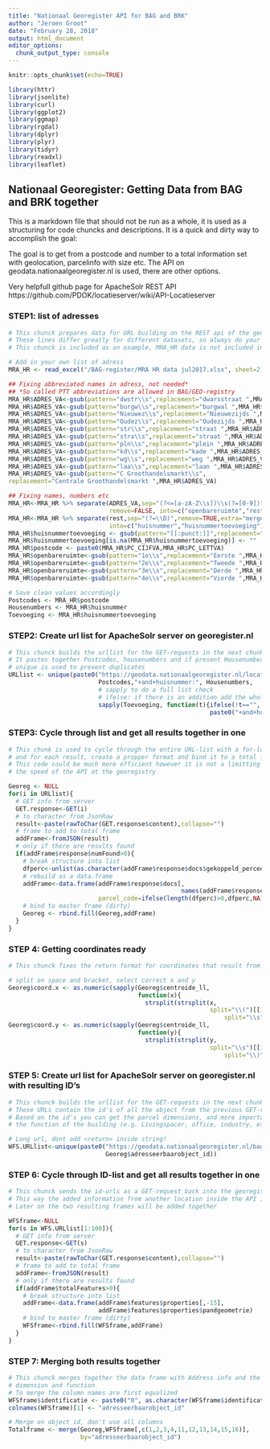 ```yaml
---
title: "Nationaal Georegister API for BAG and BRK"
author: "Jeroen Groot"
date: "February 28, 2018"
output: html_document
editor_options:
  chunk_output_type: console
---
```


```r
knitr::opts_chunk$set(echo=TRUE)

library(httr)
library(jsonlite)
library(curl)
library(ggplot2)
library(ggmap)
library(rgdal)
library(dplyr)
library(plyr)
library(tidyr)
library(readxl)
library(leaflet)
```

## Nationaal Georegister: Getting Data from BAG and BRK together

This is a markdown file that should not be run as a whole, it is used as a structuring for code chuncks and descriptions. It is a quick and dirty way to accomplish the goal:

The goal is to get from a postcode and number to a total information set with geolocation, parcelinfo with size etc. The API on geodata.nationaalgeoregister.nl is used, there are other options.

Very helpfull github page for ApacheSolr REST API
https://github.com/PDOK/locatieserver/wiki/API-Locatieserver


### STEP1: list of adresses

```r
# This chunck prepares data for URL building on the REST api of the geodata bag-registry
# These lines differ greatly for different datasets, so always do your own cleaning and prepping
# This chunck is included as an example, MRA_HR data is not included in repository

# Add in your own list of adress
MRA_HR <- read_excel("/BAG-register/MRA HR data jul2017.xlsx", sheet=2)

## Fixing abbreviated names in adress, not needed*
## *So called PTT abbreviations are allowed in BAG/GEO-registry
MRA_HR$ADRES_VA<-gsub(pattern="dwstr\\s",replacement="dwarsstraat ",MRA_HR$ADRES_VA)
MRA_HR$ADRES_VA<-gsub(pattern="burgw\\s",replacement="burgwal ",MRA_HR$ADRES_VA)
MRA_HR$ADRES_VA<-gsub(pattern="Nieuwez\\s",replacement="Nieuwezijds ",MRA_HR$ADRES_VA)
MRA_HR$ADRES_VA<-gsub(pattern="Oudez\\s",replacement="Oudezijds ",MRA_HR$ADRES_VA)
MRA_HR$ADRES_VA<-gsub(pattern="str\\s",replacement="straat ",MRA_HR$ADRES_VA)
MRA_HR$ADRES_VA<-gsub(pattern="stra\\s",replacement="straat ",MRA_HR$ADRES_VA)
MRA_HR$ADRES_VA<-gsub(pattern="pln\\s",replacement="plein ",MRA_HR$ADRES_VA)
MRA_HR$ADRES_VA<-gsub(pattern="kd\\s",replacement="kade ",MRA_HR$ADRES_VA)
MRA_HR$ADRES_VA<-gsub(pattern="wg\\s",replacement="weg ",MRA_HR$ADRES_VA)
MRA_HR$ADRES_VA<-gsub(pattern="laa\\s",replacement="laan ",MRA_HR$ADRES_VA)
MRA_HR$ADRES_VA<-gsub(pattern="C Groothandelsmarkt\\s",
replacement="Centrale Groothandelsmarkt ",MRA_HR$ADRES_VA)

## Fixing names, numbers etc
MRA_HR<-MRA_HR %>% separate(ADRES_VA,sep="(?<=[a-zA-Z\\s])\\s(?=[0-9])",extra="merge",
                            remove=FALSE, into=c("openbareruimte","rest"))
MRA_HR<-MRA_HR %>% separate(rest,sep="(?=\\D)",remove=TRUE,extra="merge",
                            into=c("huisnummer","huisnummertoevoeging"))
MRA_HR$huisnummertoevoeging <- gsub(pattern="[[:punct:]]",replacement="", MRA_HR$huisnummertoevoeging)
MRA_HR$huisnummertoevoeging[is.na(MRA_HR$huisnummertoevoeging)] <- ""
MRA_HR$postcode <- paste0(MRA_HR$PC_CIJFVA,MRA_HR$PC_LETTVA)
MRA_HR$openbareruimte<-gsub(pattern="1e\\s",replacement="Eerste ",MRA_HR$openbareruimte)
MRA_HR$openbareruimte<-gsub(pattern="2e\\s",replacement="Tweede ",MRA_HR$openbareruimte)
MRA_HR$openbareruimte<-gsub(pattern="3e\\s",replacement="Derde ",MRA_HR$openbareruimte)
MRA_HR$openbareruimte<-gsub(pattern="4e\\s",replacement="Vierde ",MRA_HR$openbareruimte)

# Save clean values accordingly
Postcodes <- MRA_HR$postcode
Housenumbers <- MRA_HR$huisnummer
Toevoeging <- MRA_HR$huisnummertoevoeging
```

### STEP2: Create url list for ApacheSolr server on georegister.nl

```r
# This chunck builds the urllist for the GET-requests in the next chunk
# It pastes together Postcodes, housenumbers and if present Housenumber additions (e.g. A, B, rd, etc)
# unique is used to prevent duplicates
URLlist <- unique(paste0("https://geodata.nationaalgeoregister.nl/locatieserver/v3/free?q=postcode:",
                         Postcodes,"+and+huisnummer:", Housenumbers,
                         # sapply to do a full list check
                         # ifelse: if there is an addition add the whole paste, else add nothing
                         sapply(Toevoeging, function(t){ifelse(!t=="",
                                                        paste0("+and+huisnummertoevoeging:",t),"")})))
```


### STEP3: Cycle through list and get all results together in one

```r
# This chunk is used to cycle through the entire URL-list with a for-loop (still improve)
# and for each result, create a propper format and bind it to a total frame called georeg
# This code could be much more efficient however it is not a limitting factor, the speed is defined by 
# the speed of the API at the georegistry

Georeg <- NULL
for(i in URLlist){
  # GET info from server
  GET.response<-GET(i)
  # to character from JsonRaw
  result<-paste(rawToChar(GET.response$content),collapse="")
  # frame to add to total frame
  addFrame<-fromJSON(result)
  # only if there are results found
  if(addFrame$response$numFound>0){
    # break structure into list
    dfperc<-unlist(as.character(addFrame$response$docs$gekoppeld_perceel))
    # rebuild as a data.frame
    addFrame<-data.frame(addFrame$response$docs[,
                                                names(addFrame$response$docs)!="gekoppeld_perceel"],
                         parcel_code=ifelse(length(dfperc)>0,dfperc,NA))
    # bind to master frame (dirty)
    Georeg <- rbind.fill(Georeg,addFrame)
  }
}
```

### STEP 4: Getting coordinates ready

```r
# This chunck fixes the return format for coordinates that result from the previous GET request

# split on space and bracket, select correct x and y
Georeg$coord.x <- as.numeric(sapply(Georeg$centroide_ll,
                                    function(x){
                                      strsplit(strsplit(x, 
                                                        split="\\(")[[1]][2],
                                                            split="\\s")[[1]][1]}))
Georeg$coord.y <- as.numeric(sapply(Georeg$centroide_ll,
                                    function(y){
                                      strsplit(strsplit(y,
                                                        split="\\s")[[1]][2],
                                                            split="\\)")[[1]][1]}))
```

### STEP 5: Create url list for ApacheSolr server on georegister.nl with resulting ID's

```r
# This chunck builds the urllist for the GET-requests in the next chunk
# These URLs contain the id's of all the object from the previous GET-results
# Based on the id's you can get the parcel dimensions, and more importantly, 
# the function of the building (e.g. Livingspacer, office, industry, etc.)

# Long url, dont add <return> inside string!
WFS.URLlist<-unique(paste0("https://geodata.nationaalgeoregister.nl/bag/wfs?SERVICE=WFS&REQUEST=GetFeature&TYPENAMES=bag:verblijfsobject&outputFormat=json&CQL_FILTER=identificatie=",
                           Georeg$adresseerbaarobject_id))
```

### STEP 6: Cycle through ID-list and get all results together in one

```r
# This chunck sends the id-urls as a GET-request back into the georegistry API
# This way the added information from another location inside the API is also collected
# Later on the two resulting frames will be added together

WFSframe<-NULL
for(s in WFS.URLlist[1:100]){
  # GET info from server
  GET.response<-GET(s)
  # to character from JsonRaw
  result<-paste(rawToChar(GET.response$content),collapse="")
  # frame to add to total frame
  addFrame<-fromJSON(result)
  # only if there are results found
  if(addFrame$totalFeatures>0){
    # break structure into list
    addFrame<-data.frame(addFrame$features$properties[,-15],
                         addFrame$features$properties$pandgeometrie)
    # bind to master frame (dirty)
    WFSframe<-rbind.fill(WFSframe,addFrame)
  }
}
```

### STEP 7: Merging both results together

```r
# This chunck merges together the data frame with Address info and the data frame with parcel 
# dimension and function
# To merge the column names are first equalized
WFSframe$identificatie <- paste0("0", as.character(WFSframe$identificatie))
colnames(WFSframe)[1] <- "adresseerbaarobject_id"

# Merge on object id, don't use all columns
Totalframe <- merge(Georeg,WFSframe[,c(1,2,3,4,11,12,13,14,15,16)],
                    by="adresseerbaarobject_id")
```

### <IN PROGRESS>

<!-- ###Plotting -->

<!-- ```{r jahoorhebhetzelfmaargedaan} -->
<!-- # function for RD-coords to Long Lat -->
<!-- rd2ws <- function(X,Y){ -->
<!--   dX=(X-155000)*10^-5 -->
<!--   dY=(Y-463000)*10^-5 -->

<!--   SomN=(3235.65389*dY)+(-32.58297*dX^2)+(-0.2475*dY^2)+(-0.84978*dX^2*dY)+(-0.0655*dY^3)+(-0.01709*dX^2*dY^2)+(-0.00738*dX)+(0.0053*dX^4)+(-0.00039*dX^2*dY^3)+(0.00033*dX^4*dY)+(-0.00012*dX*dY) -->
<!--   SomE=(5260.52916*dX)+(105.94684*dX*dY)+(2.45656*dX*dY^2)+(-0.81885*dX^3)+(0.05594*dX*dY^3)+(-0.05607*dX^3*dY)+(0.01199*dY)+(-0.00256*dX^3*dY^2)+(0.00128*dX*dY^4)+(0.00022*dY^2)+(-0.00022*dX^2)+(0.00026*dX^5) -->

<!--   Latitude=52.15517+(SomN/3600) -->
<!--   Longitude=5.387206+(SomE/3600) -->

<!--   return(data.frame(Longitude, Latitude)) -->
<!-- } -->
<!-- ``` -->

<!-- ```{r} -->
<!-- Totalframe.poly <- lapply(1:dim(Totalframe)[1], -->
<!--           function(x){ -->
<!--             y<-unlist(Totalframe$coordinates[x])[unlist(Totalframe$coordinates[x])!=0.0] -->
<!--             y<-rd2ws(y[1:(length(y)/2)], -->
<!--                      y[((length(y)/2)+1):length(y)]) -->
<!--             Polygon(y, hole=FALSE) -->
<!--           }) -->
<!-- Polys <- SpatialPolygons(list(Polygons(Totalframe.poly,1))) -->
<!-- Polys.f <- fortify(Polys) -->
<!-- ``` -->

<!-- ```{r} -->
<!-- #Option1ggplotHEAVYWITHLARGERDATASETS -->
<!-- ##downloadMapofNL -->
<!-- NLmap <- -->
<!--   get_map(location = c( -->
<!--   lon = mean(as.numeric(Georeg$coord.x), na.rm = T), -->
<!--   lat = mean(as.numeric(Georeg$coord.y), na.rm = T) -->
<!--   ), zoom = 9) -->
<!-- ggmap(NLmap)+ -->
<!--   #plotpolygonsofparcels -->
<!--   # geom_polygon(data = Polys.f, aes(x = long, y = lat, group = group), -->
<!--                # fill = "Pink", col = "Darkred", alpha = 0.5)+ -->
<!--   # plotcoordsofadresses -->
<!--   geom_point(data=Georeg,aes(x=as.numeric(coord.x),y=as.numeric(coord.y)), -->
<!--              col="Yellow")+ -->
<!--   theme(axis.line = element_blank(), axis.title = element_blank(), axis.text = element_blank()) -->

<!-- ##Option2leafletSUPERHEAVYWITHLARGERDATASETS -->
<!-- leaflet(Polys)%>% -->
<!--   addProviderTiles("Stamen.TonerLite", -->
<!--                     options=providerTileOptions(noWrap=TRUE))%>% -->
<!--   fitBounds(4.866167,52.35968,4.908988,52.37665)%>% -->
<!-- #Polygonsofparcels -->
<!--   # addPolygons(color="Darkred", fillColor="Pink", fillOpacity=0.9,opacity=0.9)%>% -->
<!-- #Markersoncoordsofadresses -->
<!--   addMarkers(lng=as.numeric(Georeg$coord.x),lat=as.numeric(Georeg$coord.y)) -->
<!-- ``` -->


